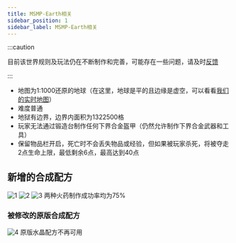---
title: MSMP-Earth相关
sidebar_position: 1
sidebar_label: MSMP-Earth相关
---

:::caution

目前该世界规则及玩法仍在不断制作和完善，可能存在一些问题，请及时[反馈](../feedback)

:::

- 地图为1:1000还原的地球（在这里，地球是平的且边缘是虚空，可以看看[我们的实时地图](map.mspx.tk)）
- 难度普通
- 地狱有边界，边界内面积为1322500格
- 玩家无法通过锻造台制作任何下界合金盔甲（仍然允许制作下界合金武器和工具）
- 保留物品栏开启，死亡时不会丢失物品或经验，但如果被玩家杀死，将被夺走2点生命上限，最低剩余6点，最高达到40点

## 新增的合成配方
![1](./assets/recipe1.png)
![2](./assets/recipe3.png)
![3](./assets/recipe2.png)
两种火药制作成功率均为75%

### 被修改的原版合成配方
![4](./assets/recipe4.png)
原版水晶配方不再可用